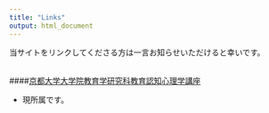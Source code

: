 ```yaml
---
title: "Links"
output: html_document
---
```


当サイトをリンクしてくださる方は一言お知らせいただけると幸いです。
<br/><br/>

####[京都大学大学院教育学研究科教育認知心理学講座](http://cogpsy.educ.kyoto-u.ac.jp/)

- 現所属です。

